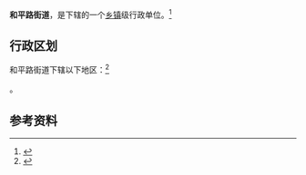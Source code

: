 {{中国乡级行政区|65/01/02/007/000}}

'''和平路街道'''，是{{PRC admin/fullname|65/01/02/007/000|3}}下辖的一个[[乡镇|乡镇]]级行政单位。<ref>{{PRC admin/ref sgc|{{PRC admin/parent|65/01/02/007/000}}}}</ref>

== 行政区划 ==

和平路街道下辖以下地区：<ref>{{PRC admin/ref sgc|65/01/02/007/000}}</ref>

{{PRC admin/children|65/01/02/007/000}}。

== 参考资料 ==

{{reflist}}

{{行政区划小作品}}
{{PRC admin/navcat|65/01/02/007/000}}
